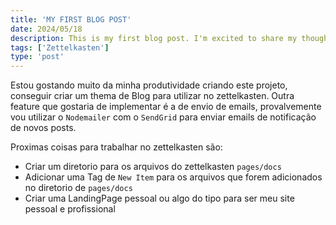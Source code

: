 ```yaml
---
title: 'MY FIRST BLOG POST'
date: 2024/05/18
description: This is my first blog post. I'm excited to share my thoughts with you!
tags: ['Zettelkasten']
type: 'post'
---
```



<BlogHeader
  title="MY FIRST BLOG POST"
  date="2024/05/18"
  description="This is my first blog post. I'm excited to share my thoughts with you!"
/>

Estou gostando muito da minha produtividade criando este projeto, conseguir criar um thema de Blog para utilizar no
zettelkasten. Outra feature que gostaria de implementar é a de envio de emails, provalvemente vou utilizar o
`Nodemailer` com o `SendGrid` para enviar emails de notificação de novos posts.

Proximas coisas para trabalhar no zettelkasten são:

- Criar um diretorio para os arquivos do zettelkasten `pages/docs`
- Adicionar uma Tag de `New Item` para os arquivos que forem adicionados no diretorio de `pages/docs`
- Criar uma LandingPage pessoal ou algo do tipo para ser meu site pessoal e profissional
